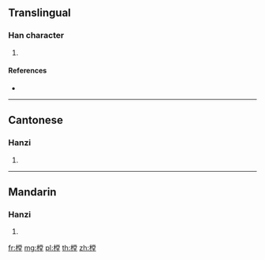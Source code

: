 ==Translingual==

===Han character===
{{Han char|rn=75|rad=木|as=11|sn=15|four=49914|canj=DFBG|ids=⿰木堂}}

# {{defn|Han|sort=木11}}

====References====
* {{Han ref|kx=0550.100|dkj=15440|dj=0938.050|hdz=21279.030|uh=6A18|ud=27160|bh=E5E8|bd=58856}}

----

==Cantonese==

===Hanzi===
{{yue-hanzi|jyut=[[tong4]]|y=tong4}}

# {{defn|lang=yue|sort=木11}}

----

==Mandarin==

===Hanzi===
{{cmn-hanzi|pin=[[táng]] ([[tang2]])|wg=t'ang<sup>2</sup>}}

# {{defn|lang=cmn|sort=木11}}

[[fr:樘]]
[[mg:樘]]
[[pl:樘]]
[[th:樘]]
[[zh:樘]]